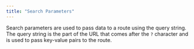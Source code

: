 ---
title: "Search Parameters"
---

Search parameters are used to pass data to a route using the query string. 
The query string is the part of the URL that comes after the `?` character and is used to pass key-value pairs to the route.